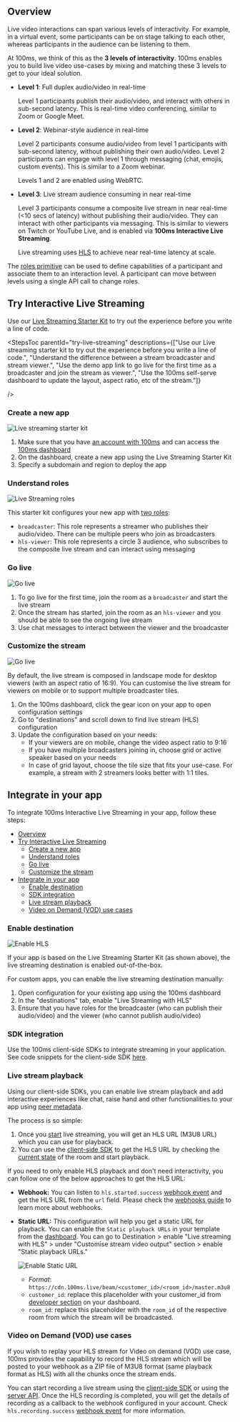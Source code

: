 ## Overview

Live video interactions can span various levels of interactivity. For example, in a virtual event, some participants can be on stage talking to each other, whereas participants in the audience can be listening to them.

At 100ms, we think of this as the **3 levels of interactivity**. 100ms enables you to build live video use-cases by mixing and matching these 3 levels to get to your ideal solution.

-   **Level 1**: Full duplex audio/video in real-time

    Level 1 participants publish their audio/video, and interact with others in sub-second latency. This is real-time video conferencing, similar to Zoom or Google Meet.

-   **Level 2**: Webinar-style audience in real-time

    Level 2 participants consume audio/video from level 1 participants with sub-second latency, without publishing their own audio/video. Level 2 participants can engage with level 1 through messaging (chat, emojis, custom events). This is similar to a Zoom webinar.

    Levels 1 and 2 are enabled using WebRTC.

-   **Level 3**: Live stream audience consuming in near real-time

    Level 3 participants consume a composite live stream in near real-time (\<10 secs of latency) without publishing their audio/video. They can interact with other participants via messaging. This is similar to viewers on Twitch or YouTube Live, and is enabled via **100ms Interactive Live Streaming**.

    Live streaming uses [HLS](https://www.100ms.live/blog/hls-101-beginners-guide) to achieve near real-time latency at scale.

The [roles primitive](/javascript/v2/foundation/templates-and-roles) can be used to define capabilities of a participant and associate them to an interaction level. A participant can move between levels using a single API call to change roles.

## Try Interactive Live Streaming

Use our [Live Streaming Starter Kit](https://www.100ms.live/marketplace/live-streaming-starter-kit) to try out the experience before you write a line of code.

<StepsToc
parentId="try-live-streaming"
descriptions={["Use our Live streaming starter kit to try out the experience before you write a line of code.", "Understand the difference between a stream broadcaster and stream viewer.", "Use the demo app link to go live for the first time as a broadcaster and join the stream as viewer.", "Use the 100ms self-serve dashboard to update the layout, aspect ratio, etc of the stream."]}

/>

<StepsContainer id="try-live-streaming">

### Create a new app

![Live streaming starter kit](/docs/v2/live-streaming-starter-kit.png)

1. Make sure that you have [an account with 100ms](https://dashboard.100ms.live/register) and can access the [100ms dashboard](https://dashboard.100ms.live/)
1. On the dashboard, create a new app using the Live Streaming Starter Kit
1. Specify a subdomain and region to deploy the app

### Understand roles

![Live Streaming roles](/docs/v2/live-streaming-roles.png)

This starter kit configures your new app with [two roles](/javascript/v2/foundation/templates-and-roles):

-   `broadcaster`: This role represents a streamer who publishes their audio/video. There can be multiple peers who join as broadcasters
-   `hls-viewer`: This role represents a circle 3 audience, who subscribes to the composite live stream and can interact using messaging

### Go live

![Go live](/docs/v2/live-streaming-go-live.gif)

1. To go live for the first time, join the room as a `broadcaster` and start the live stream
2. Once the stream has started, join the room as an `hls-viewer` and you should be able to see the ongoing live stream
3. Use chat messages to interact between the viewer and the broadcaster

### Customize the stream

![Go live](/docs/v2/live-streaming-customise.png)

By default, the live stream is composed in landscape mode for desktop viewers (with an aspect ratio of 16:9). You can customise the live stream for viewers on mobile or to support multiple broadcaster tiles.

1. On the 100ms dashboard, click the gear icon on your app to open configuration settings
2. Go to "destinations" and scroll down to find live stream (HLS) configuration
3. Update the configuration based on your needs:
    - If your viewers are on mobile, change the video aspect ratio to 9:16
    - If you have multiple broadcasters joining in, choose grid or active speaker based on your needs
    - In case of grid layout, choose the tile size that fits your use-case. For example, a stream with 2 streamers looks better with 1:1 tiles.

</StepsContainer>

## Integrate in your app

To integrate 100ms Interactive Live Streaming in your app, follow these steps:

-   [Overview](#overview)
-   [Try Interactive Live Streaming](#try-interactive-live-streaming)
    -   [Create a new app](#create-a-new-app)
    -   [Understand roles](#understand-roles)
    -   [Go live](#go-live)
    -   [Customize the stream](#customize-the-stream)
-   [Integrate in your app](#integrate-in-your-app)
    -   [Enable destination](#enable-destination)
    -   [SDK integration](#sdk-integration)
    -   [Live stream playback](#live-stream-playback)
    -   [Video on Demand (VOD) use cases](#video-on-demand-vod-use-cases)

### Enable destination

![Enable HLS](/docs/v2/live-streaming-enable.gif)

If your app is based on the Live Streaming Starter Kit (as shown above), the live streaming destination is enabled out-of-the-box.

For custom apps, you can enable the live streaming destination manually:

1. Open configuration for your existing app using the 100ms dashboard
1. In the "destinations" tab, enable "Live Streaming with HLS"
1. Ensure that you have roles for the broadcaster (who can publish their audio/video) and the viewer (who cannot publish audio/video)

### SDK integration

Use the 100ms client-side SDKs to integrate streaming in your application. See code snippets for the client-side SDK [here](/javascript/v2/features/hls).

### Live stream playback

Using our client-side SDKs, you can enable live stream playback and add interactive experiences like chat, raise hand and other functionalities to your app using [peer metadata](/javascript/v2/advanced-features/peer-metadata).

The process is so simple:

1. Once you [start](#step-3-go-live) live streaming, you will get an HLS URL (M3U8 URL) which you can use for playback.
2. You can use the [client-side SDK](/javascript/v2/features/hls) to get the HLS URL by checking the [current state](/javascript/v2/features/hls#current-room-status) of the room and start playback.

If you need to only enable HLS playback and don't need interactivity, you can follow one of the below approaches to get the HLS URL:

-   **Webhook:** You can listen to `hls.started.success` [webhook event](/server-side/v2/introduction/webhook#hls-started-success) and get the HLS URL from the `url` field. Please check the [webhooks guide](/server-side/v2/introduction/webhook) to learn more about webhooks.
-   **Static URL:** This configuration will help you get a static URL for playback. You can enable the `Static playback URLs` in your template from the [dashboard](https://dashboard.100ms.live/dashboard). You can go to Destination > enable "Live streaming with HLS" > under "Customise stream video output" section > enable "Static playback URLs."

    ![Enable Static URL](/docs/v2/enable-static-url.png)

    -   _Format_: `https://cdn.100ms.live/beam/<customer_id>/<room_id>/master.m3u8`
    -   `customer_id`: replace this placeholder with your customer_id from [developer section](https://dashboard.100ms.live/developer) on your dashboard.
    -   `room_id`: replace this placeholder with the `room_id` of the respective room from which the stream will be broadcasted.

### Video on Demand (VOD) use cases

If you wish to replay your HLS stream for Video on demand (VOD) use case, 100ms provides the capability to record the HLS stream which will be posted to your webhook as a ZIP file of M3U8 format (same playback format as HLS) with all the chunks once the stream ends.

You can start recording a live stream using the [client-side SDK](/javascript/v2/how--to-guides/record-and-live-stream/hls/hls) or using the [server API](/server-side/v2/Destinations/rtmp-streaming-and-browser-recording#start-streaming-recording). Once the HLS recording is completed, you will get the details of recording as a callback to the webhook configured in your account. Check `hls.recording.success` [webhook event](/server-side/v2/introduction/webhook#hls-recording-success) for more information.
